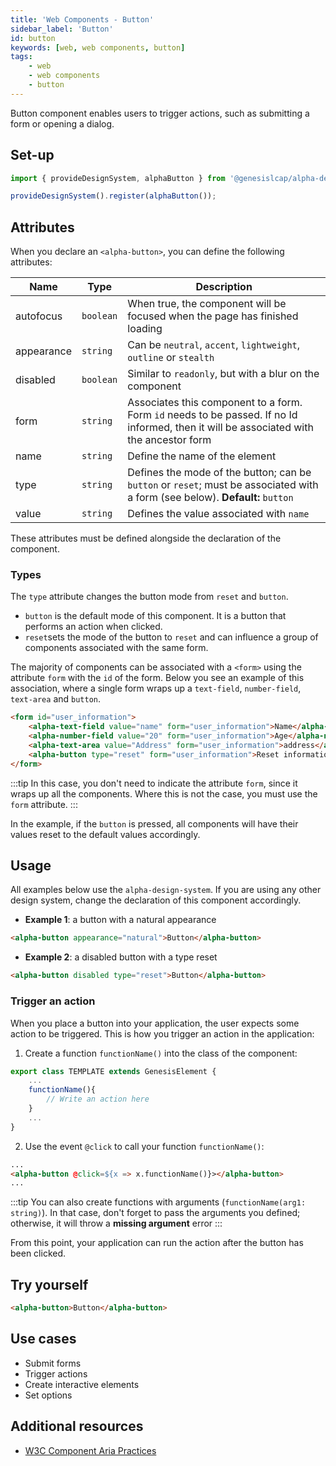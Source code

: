 ```yaml
---
title: 'Web Components - Button'
sidebar_label: 'Button'
id: button
keywords: [web, web components, button]
tags:
    - web
    - web components
    - button
---
```


<div class="button-examples">

Button component enables users to trigger actions, such as submitting a form or opening a dialog.

## Set-up

```ts
import { provideDesignSystem, alphaButton } from '@genesislcap/alpha-design-system';

provideDesignSystem().register(alphaButton());
```
## Attributes

When you declare an `<alpha-button>`, you can define the following attributes:

| Name       | Type      | Description                                                                                                                             |
|------------|-----------|-----------------------------------------------------------------------------------------------------------------------------------------|
| autofocus  | `boolean` | When true, the component will be focused when the page has finished loading                                                             |
| appearance | `string`  | Can be `neutral`, `accent`, `lightweight`, `outline` or `stealth`                                                                       |
| disabled   | `boolean` | Similar to `readonly`, but with a blur on the component                                                                                 |
| form       | `string`  | Associates this component to a form. Form `id` needs to be passed. If no Id informed, then it will be associated with the ancestor form |
| name       | `string`  | Define the name of the element                                                                                                          |
| type       | `string`  | Defines the mode of the button; can be `button` or `reset`; must be associated with a form (see below). **Default:** `button`                       | 
| value      | `string`  | Defines the value associated  with `name`                                                                                               | 

These attributes must be defined alongside the declaration of the component.

### Types

The `type` attribute changes the button mode from `reset` and `button`. 

- `button` is the default mode of this component. It is a button that performs an action when clicked. 
- `reset`sets the mode of the button to `reset` and can influence a group of components associated with the same form.

The majority of components can be associated with a `<form>` using the attribute `form` with the `id` of the form.
Below you see an example of this association, where a single form wraps up a `text-field`, `number-field`, `text-area` and `button`.

```html title="Form example"
<form id="user_information">
    <alpha-text-field value="name" form="user_information">Name</alpha-text-field>
    <alpha-number-field value="20" form="user_information">Age</alpha-number-field>
    <alpha-text-area value="Address" form="user_information">address</alpha-text-area>
    <alpha-button type="reset" form="user_information">Reset information</alpha-button>
</form>
```

:::tip
In this case, you don't need to indicate the attribute `form`, since it wraps up all the components. Where this is not the case, you must use the `form` attribute.
:::

In the example, if the `button` is pressed, all components will have their values reset to the default values accordingly.

## Usage

All examples below use the `alpha-design-system`. If you are using any other design system, change the declaration of this component accordingly.

- **Example 1**: a button with a natural appearance
```html title="Example 1"
<alpha-button appearance="natural">Button</alpha-button>
```
- **Example 2**: a disabled button with a type reset
```html title="Example 2"
<alpha-button disabled type="reset">Button</alpha-button>
```

### Trigger an action
When you place a button into your application, the user expects some action to be triggered. This is how you trigger an action in the application:

1. Create a function `functionName()` into the class of the component:

```js {1,5}
export class TEMPLATE extends GenesisElement {
    ...
    functionName(){
        // Write an action here
    }
    ...
}
```

2. Use the event `@click` to call your function `functionName()`:

```html tile="Example 4" {1,4}
...
<alpha-button @click=${x => x.functionName()}></alpha-button>
... 
```
:::tip
You can also create functions with arguments (`functionName(arg1: string)`). In that case, don't forget to pass the arguments you defined; otherwise, it will throw a **missing argument** error
:::

From this point, your application can run the action after the button has been clicked.

## Try yourself

```html title="try yourself" live
<alpha-button>Button</alpha-button>
```

## Use cases

- Submit forms
- Trigger actions
- Create interactive elements
- Set options

## Additional resources

- [W3C Component Aria Practices](https://w3c.github.io/aria-practices/#button)

</div>
